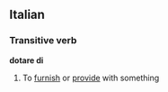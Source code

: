 ==Italian==
===Transitive verb===
'''dotare di'''
# To [[furnish]] or [[provide]] with something
{{it-conj-are|dot|avere}}